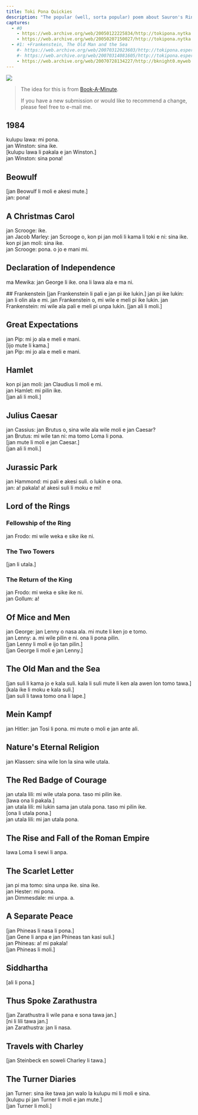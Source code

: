 ```yaml
---
title: Toki Pona Quickies
description: "The popular (well, sorta popular) poem about Sauron's Ring. Woohoo."
captures:
  - #0
    - https://web.archive.org/web/20050122225834/http://tokipona.nytka.org:80/text/quickies.html
    - https://web.archive.org/web/20050207150027/http://tokipona.nytka.org:80/text/quickies.html
  - #1: +Frankenstein, The Old Man and the Sea
    #- https://web.archive.org/web/20070312023603/http://tokipona.esperanto-jeunes.org:80/text/quickies.html
    #- https://web.archive.org/web/20070314081605/http://tokipona.esperanto-jeunes.org:80/text/quickies.html
    - https://web.archive.org/web/20070728134227/http://bknight0.myweb.uga.edu/toki/text/quickies.html
---
```


![](/images/quickies.jpg)

> The idea for this is from [Book-A-Minute](http://rinkworks.com/bookaminute/).
>
> If you have a new submission or would like to recommend a change, please feel free to e-mail me.

## 1984  
kulupu lawa: mi pona.  
jan Winston: sina ike.  
[kulupu lawa li pakala e jan Winston.]  
jan Winston: sina pona!  

## Beowulf  
[jan Beowulf li moli e akesi mute.]  
jan: pona!  

## A Christmas Carol  
jan Scrooge: ike.  
jan Jacob Marley: jan Scrooge o, kon pi jan moli li kama li toki e ni: sina ike.  
kon pi jan moli: sina ike.  
jan Scrooge: pona. o jo e mani mi.  

## Declaration of Independence  
ma Mewika: jan George li ike. ona li lawa ala e ma ni.  

<Change from={1}>
## Frankenstein  
[jan Frankenstein li pali e jan pi ike lukin.]  
jan pi ike lukin: jan li olin ala e mi. jan Frankenstein o, mi wile e meli pi ike lukin.  
jan Frankenstein: mi wile ala pali e meli pi unpa lukin.  
[jan ali li moli.]
</Change>

## Great Expectations  
jan Pip: mi jo ala e meli e mani.  
[ijo mute li kama.]  
jan Pip: mi jo ala e meli e mani.  

## Hamlet  
kon pi jan moli: jan Claudius li moli e mi.  
jan Hamlet: mi pilin ike.  
[jan ali li moli.]  

## Julius Caesar  
jan Cassius: jan Brutus o, sina wile ala wile moli e jan Caesar?  
jan Brutus: mi wile tan ni: ma tomo Loma li pona.  
[jan mute li moli e jan Caesar.]  
[jan ali li moli.]  

## Jurassic Park  
jan Hammond: mi pali e akesi suli. o lukin e ona.  
jan: a! pakala! a! akesi suli li moku e mi!  

## Lord of the Rings  

### Fellowship of the Ring  
jan Frodo: mi wile weka e sike ike ni.  

### The Two Towers  
[jan li utala.]  

### The Return of the King  
jan Frodo: mi weka e sike ike ni.  
jan Gollum: a!  

## Of Mice and Men  
jan George: jan Lenny o nasa ala. mi mute li ken jo e tomo.  
jan Lenny: a. mi wile pilin e ni. ona li pona pilin.  
[jan Lenny li moli e ijo tan pilin.]  
[jan George li moli e jan Lenny.]  

<Change from={1}>

## The Old Man and the Sea
[jan suli li kama jo e kala suli. kala li suli mute li ken ala awen lon tomo tawa.]  
[kala ike li moku e kala suli.]  
[jan suli li tawa tomo ona li lape.]

</Change>

## Mein Kampf  
jan Hitler: jan Tosi li pona. mi mute o moli e jan ante ali.  

## Nature's Eternal Religion  
jan Klassen: sina wile lon la sina wile utala.  

## The Red Badge of Courage  
jan utala lili: mi wile utala pona. taso mi pilin ike.  
[lawa ona li pakala.]  
jan utala lili: mi lukin sama jan utala pona. taso mi pilin ike.  
[ona li utala pona.]  
jan utala lili: mi jan utala pona.  

## The Rise and Fall of the Roman Empire  
lawa Loma li sewi li anpa.  

## The Scarlet Letter  
jan pi ma tomo: sina unpa ike. sina ike.  
jan Hester: mi pona.  
jan Dimmesdale: mi unpa. a.  

## A Separate Peace  
[jan Phineas li nasa li pona.]  
[jan Gene li anpa e jan Phineas tan kasi suli.]  
jan Phineas: a! mi pakala!  
[jan Phineas li moli.]  

## Siddhartha  
[ali li pona.]  

## Thus Spoke Zarathustra  
[jan Zarathustra li wile pana e sona tawa jan.]  
[ni li lili tawa jan.]  
jan Zarathustra: jan li nasa.  

## Travels with Charley  
<Change from={1}>[</Change>jan Steinbeck en soweli Charley li tawa.<Change from={1}>]</Change>  

## The Turner Diaries  
jan Turner: sina ike tawa jan walo la kulupu mi li moli e sina.  
[kulupu pi jan Turner li moli e jan mute.]  
[jan Turner li moli.]

 
